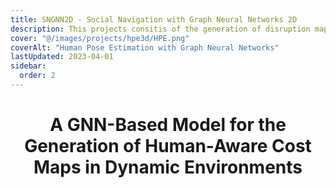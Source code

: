 ```yaml
---
title: SNGNN2D - Social Navigation with Graph Neural Networks 2D
description: This projects consitis of the generation of disruption maps for human aware navigation with robots using graph neural networks.
cover: "@/images/projects/hpe3d/HPE.png"
coverAlt: "Human Pose Estimation with Graph Neural Networks"
lastUpdated: 2023-04-01
sidebar:
  order: 2
---
```



<Header
	contributors={[
		"Daniel Rodriguez-Criado",
		"Pilar Bachiller-Burgos",
		"Luis V. Calderita",
		"Luis J. Manso",
	]}
	githubUrl="https://github.com/gnns4hri/SNGNN2D-v2"
	paperUrl="#"
/>

# A GNN-Based Model for the Generation of Human-Aware Cost Maps in Dynamic Environments
